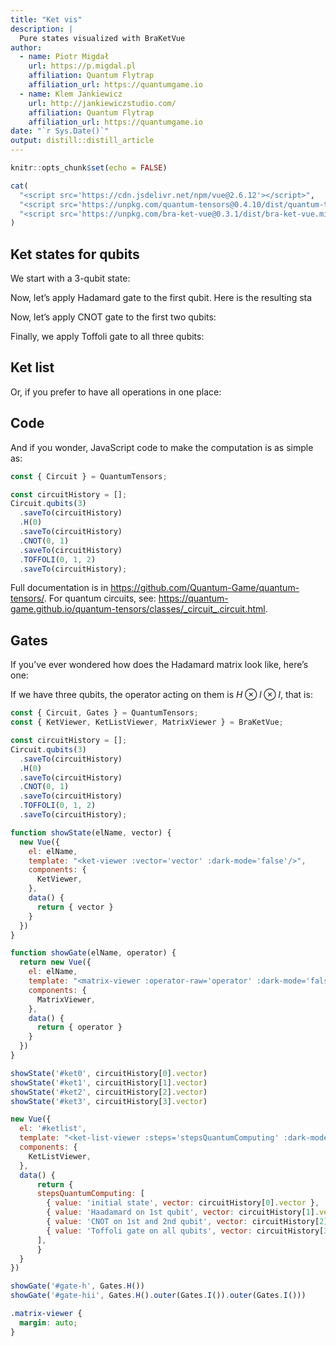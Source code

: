 ```yaml
---
title: "Ket vis"
description: |
  Pure states visualized with BraKetVue
author:
  - name: Piotr Migdał 
    url: https://p.migdal.pl
    affiliation: Quantum Flytrap
    affiliation_url: https://quantumgame.io
  - name: Klem Jankiewicz
    url: http://jankiewiczstudio.com/
    affiliation: Quantum Flytrap
    affiliation_url: https://quantumgame.io
date: "`r Sys.Date()`"
output: distill::distill_article
---
```


```r
knitr::opts_chunk$set(echo = FALSE)
```

```r
cat(
  "<script src='https://cdn.jsdelivr.net/npm/vue@2.6.12'></script>",
  "<script src='https://unpkg.com/quantum-tensors@0.4.10/dist/quantum-tensors.min.js'></script>",
  "<script src='https://unpkg.com/bra-ket-vue@0.3.1/dist/bra-ket-vue.min.js'></script>"
)
```

## Ket states for qubits

We start with a 3-qubit state:

<div id='ket0'></div>

Now, let's apply Hadamard gate to the first qubit.
Here is the resulting sta

<div id='ket1'></div>

Now, let's apply CNOT gate to the first two qubits:

<div id='ket2'></div>

Finally, we apply Toffoli gate to all three qubits:

<div id='ket3'></div>

## Ket list

Or, if you prefer to have all operations in one place:

<div id='ketlist'></div>

## Code

And if you wonder, JavaScript code to make the computation is as simple as:

```js
const { Circuit } = QuantumTensors;

const circuitHistory = [];
Circuit.qubits(3)
  .saveTo(circuitHistory)
  .H(0)
  .saveTo(circuitHistory)
  .CNOT(0, 1)
  .saveTo(circuitHistory)
  .TOFFOLI(0, 1, 2)
  .saveTo(circuitHistory);
```

Full documentation is in <https://github.com/Quantum-Game/quantum-tensors/>. For quantum circuits, see: <https://quantum-game.github.io/quantum-tensors/classes/_circuit_.circuit.html>.

## Gates

If you've ever wondered how does the Hadamard matrix look like, here's one:

<div id='gate-h'></div>

If we have three qubits, the operator acting on them is $H \otimes I \otimes I$, that is:

<div id='gate-hii'></div>

```js
const { Circuit, Gates } = QuantumTensors;
const { KetViewer, KetListViewer, MatrixViewer } = BraKetVue;

const circuitHistory = [];
Circuit.qubits(3)
  .saveTo(circuitHistory)
  .H(0)
  .saveTo(circuitHistory)
  .CNOT(0, 1)
  .saveTo(circuitHistory)
  .TOFFOLI(0, 1, 2)
  .saveTo(circuitHistory);

function showState(elName, vector) {
  new Vue({
    el: elName,
    template: "<ket-viewer :vector='vector' :dark-mode='false'/>",
    components: {
      KetViewer,
    },
    data() {
  	  return { vector }
    }
  })
}

function showGate(elName, operator) {
  return new Vue({
    el: elName,
    template: "<matrix-viewer :operator-raw='operator' :dark-mode='false'/>",
    components: {
      MatrixViewer,
    },
    data() {
  	  return { operator }
    }
  })
}

showState('#ket0', circuitHistory[0].vector)
showState('#ket1', circuitHistory[1].vector)
showState('#ket2', circuitHistory[2].vector)
showState('#ket3', circuitHistory[3].vector)

new Vue({
  el: '#ketlist',
  template: "<ket-list-viewer :steps='stepsQuantumComputing' :dark-mode='false'/>",
  components: {
    KetListViewer,
  },
  data() {
	  return {
      stepsQuantumComputing: [
        { value: 'initial state', vector: circuitHistory[0].vector },
        { value: 'Haadamard on 1st qubit', vector: circuitHistory[1].vector },
        { value: 'CNOT on 1st and 2nd qubit', vector: circuitHistory[2].vector },
        { value: 'Toffoli gate on all qubits', vector: circuitHistory[3].vector },
      ],
	  }
  }
})

showGate('#gate-h', Gates.H())
showGate('#gate-hii', Gates.H().outer(Gates.I()).outer(Gates.I()))
```

```css
.matrix-viewer {
  margin: auto;
}
```